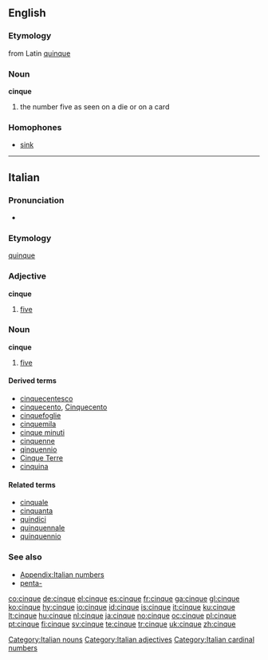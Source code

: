 ==English==

===Etymology===
from Latin [[quinque]]

===Noun===
'''cinque'''

# the number five as seen on a die or on a card

===Homophones===
* [[sink]]

----

==Italian==
{{cardinalbox|it|4|5|6|quattro|sei|ord=quinto}}
===Pronunciation===
* {{IPA|[ˈtʃinkwe]}}

===Etymology===
{{L.|it}} [[quinque]]

===Adjective===
'''cinque''' {{m|f|inv}}

# [[five]]

===Noun===
'''cinque''' {{m|inv}}

# [[five]]

====Derived terms====
*[[cinquecentesco]]
*[[cinquecento]], [[Cinquecento]]
*[[cinquefoglie]]
*[[cinquemila]]
*[[cinque minuti]]
*[[cinquenne]]
*[[qinquennio]]
*[[Cinque Terre]]
*[[cinquina]]

====Related terms====
*[[cinquale]]
*[[cinquanta]]
*[[quindici]]
*[[quinquennale]]
*[[quinquennio]]

===See also===
*[[Appendix:Italian numbers]]
*[[penta-#Italian|penta-]]

[[Category:Italian nouns]]
[[Category:Italian adjectives]]
[[Category:Italian cardinal numbers]]

[[co:cinque]]
[[de:cinque]]
[[el:cinque]]
[[es:cinque]]
[[fr:cinque]]
[[ga:cinque]]
[[gl:cinque]]
[[ko:cinque]]
[[hy:cinque]]
[[io:cinque]]
[[id:cinque]]
[[is:cinque]]
[[it:cinque]]
[[ku:cinque]]
[[lt:cinque]]
[[hu:cinque]]
[[nl:cinque]]
[[ja:cinque]]
[[no:cinque]]
[[oc:cinque]]
[[pl:cinque]]
[[pt:cinque]]
[[fi:cinque]]
[[sv:cinque]]
[[te:cinque]]
[[tr:cinque]]
[[uk:cinque]]
[[zh:cinque]]